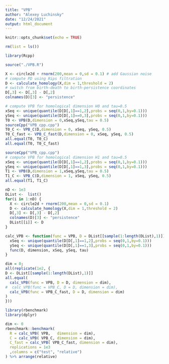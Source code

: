 ```yaml
---
title: "VPB"
author: "Alexey Luchinsky"
date: "12/24/2021"
output: html_document
---
```


```r
knitr::opts_chunk$set(echo = TRUE)
```

```r
rm(list = ls())
```


```r
library(Rcpp)
```

```r
source("./VPB.R")
```



```r
X <- circle2d + rnorm(200,mean = 0,sd = 0.1) # add Gaussian noise  
# compute PD using Rips filtration
D <- calculate_homology(X,dim = 1,threshold = 2) 
# switch from birth-death to birth-persistence coordinates
D[,3] <- D[,3] - D[,2] 
colnames(D)[3] <- "persistence"
```


```r
# compute VPB for homological dimension H0 and tau=0.5
xSeq <- unique(quantile(D[D[,1]==1,2],probs = seq(0,1,by=0.1)))
ySeq <- unique(quantile(D[D[,1]==0,3],probs = seq(0,1,by=0.1))) 
T0 <- VPB(D,dimension = 0,xSeq,ySeq,tau = 0.5)
sourceCpp("VPB_cpp.cpp")
T0_C <- VPB_C(D,dimension = 0, xSeq, ySeq, 0.5)
T0_C_fast <- VPB_C_fast(D,dimension = 0, xSeq, ySeq, 0.5)
all.equal(T0, T0_C)
all.equal(T0, T0_C_fast)
```


```r
sourceCpp("VPB_cpp.cpp")
# compute VPB for homological dimension H1 and tau=0.5
xSeq <- unique(quantile(D[D[,1]==1,2],probs = seq(0,1,by=0.1)))
ySeq <- unique(quantile(D[D[,1]==1,3],probs = seq(0,1,by=0.1)))
T1 <- VPB(D,dimension = 1,xSeq,ySeq,tau = 0.5) 
T1_C <- VPB_C(D,dimension = 1, xSeq, ySeq, 0.5)
all.equal(T1, T1_C)
```

```r
nD <- 1e3
DList <-  list()
for(i in 1:nD) {
  X <- circle2d + rnorm(200,mean = 0,sd = 0.1)
  D <- calculate_homology(X,dim = 1,threshold = 2)
  D[,3] <- D[,3] - D[,2] 
  colnames(D)[3] <- "persistence"
  DList[[i]] <- D
}
```


```r
calc_VPB <- function(func = VPB, D = DList[[sample(1:length(DList),1)]], dimension = 0, tau = 0.5) {
  xSeq <- unique(quantile(D[D[,1]==1,2],probs = seq(0,1,by=0.1)))
  ySeq <- unique(quantile(D[D[,1]==1,3],probs = seq(0,1,by=0.1)))
  func(D, dimension, xSeq, ySeq, tau)
}
```


```r
dim = 0;
all(replicate(1e2, {
D <- DList[[sample(1:length(DList),1)]]
all.equal(
  calc_VPB(func = VPB, D = D, dimension = dim),
#  calc_VPB(func = VPB_C, D = D, dimension = dim),
  calc_VPB(func = VPB_C_fast, D = D, dimension = dim)
)
}))
```

```r
library(rbenchmark)
library(dplyr)
```

```r
dim <- 0
rbenchmark::benchmark(
  R = calc_VPB( VPB,   dimension = dim),
  C = calc_VPB( VPB_C, dimension = dim),
  C_fast = calc_VPB( VPB_C_fast, dimension = dim),
  replications = 1e3
  ,columns = c("test", "relative")
) %>% arrange(relative)
```

